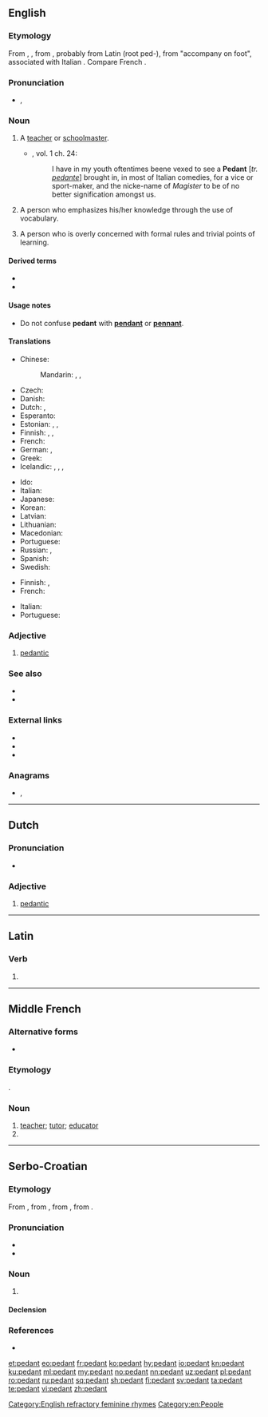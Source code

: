 {{also|pédant|Pedant}}
==English==

===Etymology===
From {{etyl|frm|en}} {{m|frm|pedant}}, {{m|frm|pedante}}, from {{etyl|it|en}} {{m|it|pedante||a teacher, schoolmaster, pedant}}, probably from Latin {{m|la|pes||foot}} (root ped-), from "accompany on foot", associated with Italian {{m|it|pedagogo||teacher, pedagogue}}. Compare French {{m|fr|pédant}}.

===Pronunciation===
* {{enPR|pĕdʹənt}}, {{IPA|/ˈpɛdənt/|lang=en}}

===Noun===
{{en-noun}}

# {{lb|en|archaic}} A [[teacher]] or [[schoolmaster]].
#* {{RQ:Flr Mntgn Essays}}, vol. 1 ch. 24:
#*: I have in my youth oftentimes beene vexed to see a '''Pedant''' [''tr. [[pedante]]''] brought in, in most of Italian comedies, for a vice or sport-maker, and the nicke-name of ''Magister'' to be of no better signification amongst us.
# A person who emphasizes his/her knowledge through the use of vocabulary.
# {{lb|en|slang}} A person who is overly concerned with formal rules and trivial points of learning.

====Derived terms====
* {{l|en|pedantic}}
* {{l|en|pedantry}}

====Usage notes====
* Do not confuse '''pedant''' with '''[[pendant]]''' or '''[[pennant]]'''.<!--no need to give the definitions here - that is what the links are for!-->

====Translations====
{{trans-top|person overly concerned with formal rules and trivial points of learning}}
* Chinese:
*: Mandarin: {{t+|cmn|夫子|tr=fūzǐ|sc=Hani}}, {{t+|cmn|學究|sc=Hani}}, {{t+|cmn|学究|tr=xuéjiū|sc=Hani}}
* Czech: {{t|cs|pedant|m}}
* Danish: {{t|da|pedant}}
* Dutch: {{t+|nl|wijsneus|m|f}}, {{t+|nl|weetal|m|f}}
* Esperanto: {{t+|eo|pedanto}}
* Estonian: {{t+|et|pedant}}, {{t|et|juuksekarvalõhestaja}}, {{t|et|tähenärija}}
* Finnish: {{t+|fi|saivartelija}}, {{t+|fi|viisastelija}}, {{t+|fi|pedantti}}
* French: {{t+|fr|pédant|m}}
* German: {{t+|de|Pedant|m}}, {{t|de|Pedantin|f}}
* Greek: {{t+|el|σχολαστικός|m}}
* Icelandic: {{t|is|uppfullur af lærdómshroka|m}}, {{t|is|uppfull af lærdómshroka|f}}, {{t|is|smámunasamur maður|m}}, {{t|is|smámunasöm kona|f}}
{{trans-mid}}
* Ido: {{t+|io|pedanto}}
* Italian: {{t+|it|pedante|m}}
* Japanese: {{t|ja|衒学者|tr=げんがくしゃ, gengakusha|sc=Jpan}}
* Korean: {{t|ko|공론가|tr=gongnonga|sc=Kore}} <!-- ᄅ ("l/r") changes to "n" after "ᆼ" ("ng") -->
* Latvian: {{t|lv|pedants}}
* Lithuanian: {{t|lt|pedantas}}
* Macedonian: {{t|mk|педант|m|tr=pedánt|sc=Cyrl}}
* Portuguese: {{t+|pt|pedante|m|f}}
* Russian: {{t+|ru|педа́нт|m}}, {{t+|ru|педа́нтка|f}}
* Spanish: {{t+|es|pedante|m}}
* Swedish: {{t+|sv|pedant|c}}
{{trans-bottom}}

{{trans-top|person who emphasizes his/her knowledge through the use of vocabulary}}
* Finnish: {{t+|fi|viisastelija}}, {{t+|fi|saivartelija}}
* French: {{t+|fr|pédant}}
{{trans-mid}}
* Italian: {{t|it|cervellone|m}}
* Portuguese: {{t+|pt|pedante|m|f}}
{{trans-bottom}}

===Adjective===
{{en-adj|-}}

# [[pedantic]]

===See also===
* {{pedialite}}
* {{Wikisource1911Enc Citation|Pedant}}

===External links===
* {{R:Webster 1913}}
* {{R:Century 1911}}
* {{R:OneLook}}

===Anagrams===
* {{l|en|panted}}, {{l|en|pentad}}

[[Category:English refractory feminine rhymes]]
[[Category:en:People]]

----

==Dutch==

===Pronunciation===
* {{audio|Nl-pedant.ogg|Audio|lang=nl}}

===Adjective===
{{nl-adj}}

# [[pedantic]]

{{nl-decl-adj}}

----

==Latin==

===Verb===
{{la-verb-form|pedant}}

# {{inflection of|pedō||3|p|pres|actv|indc|lang=la}}

----

==Middle French==

===Alternative forms===
* {{l|frm|pedante}}

===Etymology===
{{borrowing|frm|it|pedante}}.

===Noun===
{{frm-noun|m}}

# [[teacher]]; [[tutor]]; [[educator]]
# {{l|en|pedant}}

----

==Serbo-Croatian==

===Etymology===
From {{etyl|de|sh}} {{m|de|Pedant}}, from {{etyl|fr|sh}} {{m|fr|pédant}}, from {{etyl|it|sh}} {{m|it|pedante}}, from {{etyl|grc|sh}} {{m|grc|παιδεία}}.

===Pronunciation===
* {{IPA|/pědant/|lang=sh}}
* {{hyphenation|pe|dant|lang=sh}}

===Noun===
{{sh-noun|g=m|head=pèdant, pedȁnt}}

# {{l|en|pedant}} {{gloss|person who is overly concerned with formal rules and trivial points of learning}}

====Declension====
{{sh-decl-noun
|pèdant|pedanti
|pedanta|pèdanātā
|pedantu|pedantima
|pedanta|pedante
|pedante|pedanti
|pedantu|pedantima
|pedantom|pedantima
}}

===References===
* {{R:sh:HJP|eV9jXhM%3D}}

[[et:pedant]]
[[eo:pedant]]
[[fr:pedant]]
[[ko:pedant]]
[[hy:pedant]]
[[io:pedant]]
[[kn:pedant]]
[[ku:pedant]]
[[ml:pedant]]
[[my:pedant]]
[[no:pedant]]
[[nn:pedant]]
[[uz:pedant]]
[[pl:pedant]]
[[ro:pedant]]
[[ru:pedant]]
[[sq:pedant]]
[[sh:pedant]]
[[fi:pedant]]
[[sv:pedant]]
[[ta:pedant]]
[[te:pedant]]
[[vi:pedant]]
[[zh:pedant]]